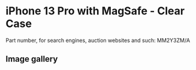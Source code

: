# iPhone 13 Pro  with MagSafe - Clear Case

Part number, for search engines, auction websites and such: MM2Y3ZM/A

## Image gallery

<div style={{ width: "768px" }}>
  <GalleryComponent
    images={[
      {
        original: "/everysource/MM2Y3",
        thumbnail: "/everypreview/MM2Y3",
      },
      {
        original: "/everysource/MM2Y3_AV1",
        thumbnail: "/everypreview/MM2Y3_AV1",
      },
      {
        original: "/everysource/MM2Y3_AV2",
        thumbnail: "/everypreview/MM2Y3_AV2",
      },
      {
        original: "/everysource/MM2Y3_AV3",
        thumbnail: "/everypreview/MM2Y3_AV3",
      },
      {
        original: "/everysource/MM2Y3_AV4",
        thumbnail: "/everypreview/MM2Y3_AV4",
      },
      {
        original: "/everysource/MM2Y3_AV5",
        thumbnail: "/everypreview/MM2Y3_AV5",
      },
      {
        original: "/everysource/MM2Y3_AV6",
        thumbnail: "/everypreview/MM2Y3_AV6",
      }
    ]}
  />
</div>